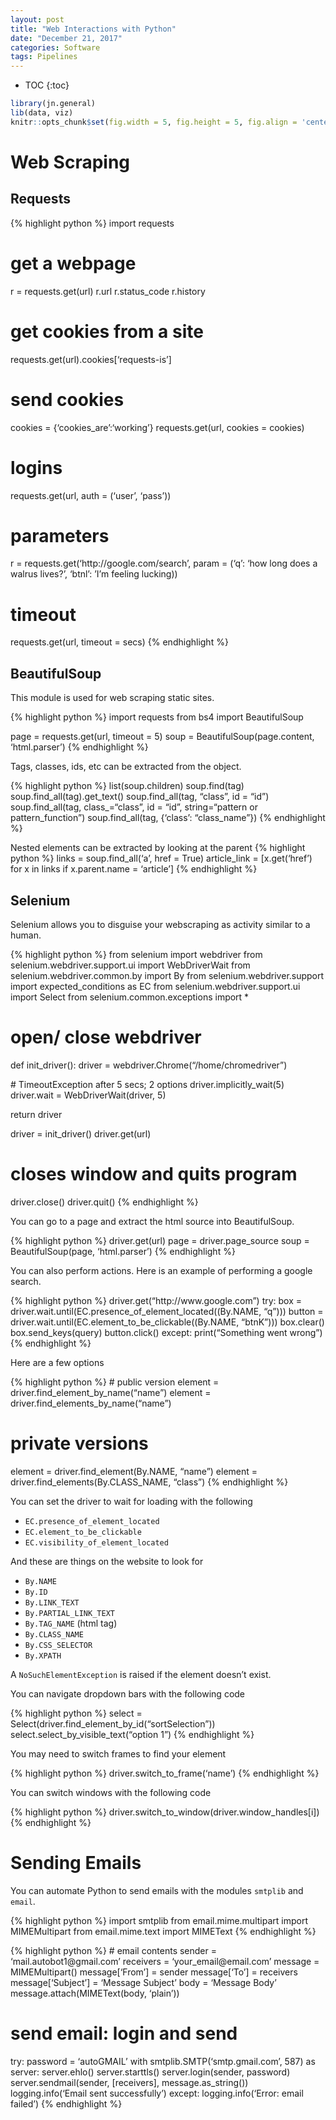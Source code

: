 ```yaml
---
layout: post
title: "Web Interactions with Python"
date: "December 21, 2017"
categories: Software
tags: Pipelines
---
```


* TOC
{:toc}

```r
library(jn.general)
lib(data, viz)
knitr::opts_chunk$set(fig.width = 5, fig.height = 5, fig.align = 'center')
```


# Web Scraping

## Requests

{% highlight python %}
import requests

# get a webpage
r = requests.get(url)
r.url
r.status_code
r.history

# get cookies from a site
requests.get(url).cookies['requests-is']

# send cookies
cookies = {'cookies_are':'working'}
requests.get(url, cookies = cookies)

# logins
requests.get(url, auth = ('user', 'pass'))

# parameters
r = requests.get('http://google.com/search', param = ('q': 'how long does a walrus lives?', 'btnl': 'I'm feeling lucking))

# timeout
requests.get(url, timeout = secs)
{% endhighlight %}

## BeautifulSoup

This module is used for web scraping static sites.

{% highlight python %}
import requests
from bs4 import BeautifulSoup

page = requests.get(url, timeout = 5)
soup = BeautifulSoup(page.content, 'html.parser')
{% endhighlight %}

Tags, classes, ids, etc can be extracted from the object.

{% highlight python %}
list(soup.children)
soup.find(tag)
soup.find_all(tag).get_text()
soup.find_all(tag, "class", id = "id")
soup.find_all(tag, class_="class", id = "id", string="pattern or pattern_function")
soup.find_all(tag, {'class': "class_name"})
{% endhighlight %}

Nested elements can be extracted by looking at the parent
{% highlight python %}
links = soup.find_all('a', href = True)
article_link = [x.get('href') for x in links if x.parent.name = 'article']
{% endhighlight %}

## Selenium

Selenium allows you to disguise your webscraping as activity similar to a human.

{% highlight python %}
from selenium import webdriver
from selenium.webdriver.support.ui import WebDriverWait
from selenium.webdriver.common.by import By
from selenium.webdriver.support import expected_conditions as EC
from selenium.webdriver.support.ui import Select
from selenium.common.exceptions import *

# open/ close webdriver
def init_driver():
  driver = webdriver.Chrome("/home/chromedriver")
  
  # TimeoutException after 5 secs; 2 options
  driver.implicitly_wait(5)
  driver.wait = WebDriverWait(driver, 5)
  
  return driver
  
driver = init_driver()
driver.get(url)

# closes window and quits program
driver.close()
driver.quit()
{% endhighlight %}

You can go to a page and extract the html source into BeautifulSoup.

{% highlight python %}
driver.get(url)
page = driver.page_source
soup = BeautifulSoup(page, 'html.parser')
{% endhighlight %}

You can also perform actions. Here is an example of performing a google search. 

{% highlight python %}
driver.get("http://www.google.com")
try:
  box = driver.wait.until(EC.presence_of_element_located((By.NAME, "q")))
  button = driver.wait.until(EC.element_to_be_clickable((By.NAME, "btnK")))
  box.clear()
  box.send_keys(query)
  button.click()
except:
  print("Something went wrong")
{% endhighlight %}

Here are a few options

{% highlight python %}
# public version
element = driver.find_element_by_name("name")
element = driver.find_elements_by_name("name")

# private versions
element = driver.find_element(By.NAME, "name")
element = driver.find_elements(By.CLASS_NAME, "class")
{% endhighlight %}

You can set the driver to wait for loading with the following

* `EC.presence_of_element_located`
* `EC.element_to_be_clickable`
* `EC.visibility_of_element_located`

And these are things on the website to look for

* `By.NAME`
* `By.ID`
* `By.LINK_TEXT`
* `By.PARTIAL_LINK_TEXT`
* `By.TAG_NAME` (html tag)
* `By.CLASS_NAME`
* `By.CSS_SELECTOR`
* `By.XPATH`

A `NoSuchElementException` is raised if the element doesn't exist.

You can navigate dropdown bars with the following code

{% highlight python %}
select = Select(driver.find_element_by_id("sortSelection"))
select.select_by_visible_text("option 1")
{% endhighlight %}

You may need to switch frames to find your element

{% highlight python %}
driver.switch_to_frame('name')
{% endhighlight %}

You can switch windows with the following code

{% highlight python %}
driver.switch_to_window(driver.window_handles[i])
{% endhighlight %}

# Sending Emails

You can automate Python to send emails with the modules `smtplib` and `email`.

{% highlight python %}
import smtplib
from email.mime.multipart import MIMEMultipart
from email.mime.text import MIMEText
{% endhighlight %}

{% highlight python %}
# email contents
sender = 'mail.autobot1@gmail.com'
receivers = 'your_email@email.com'
message = MIMEMultipart()
message['From'] = sender
message['To'] = receivers
message['Subject'] = 'Message Subject'
body = 'Message Body'
message.attach(MIMEText(body, 'plain'))

# send email: login and send
try:
  password = 'autoGMAIL'
  with smtplib.SMTP('smtp.gmail.com', 587) as server:
    server.ehlo()
    server.starttls()
    server.login(sender, password)
    server.sendmail(sender, [receivers], message.as_string())
  logging.info('Email sent successfully')
except:
  logging.info('Error: email failed')
{% endhighlight %}

